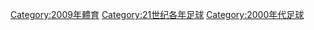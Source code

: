 {{Commonscat|2009 in association football}}
{{portal|足球}}

{{year by category
|m=2
|c=0
|d=0
|y=9
|cat=足球
|sortkey=足球
|parent=21世纪各年足球
|subcat=2009年體育
}}

[[Category:2009年體育|Category:2009年體育]]
[[Category:21世纪各年足球|Category:21世纪各年足球]]
[[Category:2000年代足球|Category:2000年代足球]]